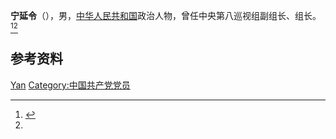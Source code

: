 '''宁延令'''（{{bd|？|}}），男，[[中华人民共和国|中华人民共和国]]政治人物，曾任中央第八巡视组副组长、组长。<ref name="#1">{{Cite web|title=中央第八巡视组进驻中国联通 组长宁延令 副组长丁伯东|url=http://district.ce.cn/newarea/sddy/201411/27/t20141127_3998676.shtml|accessdate=2021-02-14|work=中国经济网}}</ref><ref name="#1"/>

== 参考资料 ==
{{reflist}}

{{Authority control}}
{{DEFAULTSORT:Ning宁}}
[[Category:宁姓|Yan]]
[[Category:中国共产党党员|Category:中国共产党党员]]

{{中国人物小作品}}
